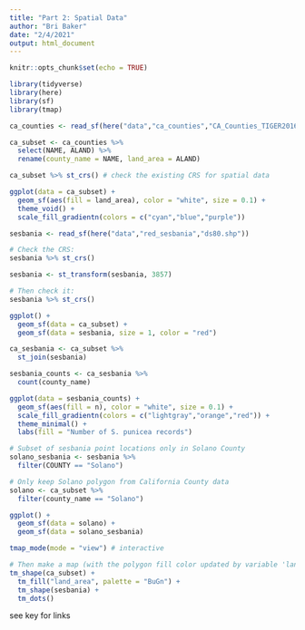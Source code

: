 ```yaml
---
title: "Part 2: Spatial Data"
author: "Bri Baker"
date: "2/4/2021"
output: html_document
---
```


```r
knitr::opts_chunk$set(echo = TRUE)

library(tidyverse)
library(here)
library(sf)
library(tmap)

```



```r
ca_counties <- read_sf(here("data","ca_counties","CA_Counties_TIGER2016.shp"))

ca_subset <- ca_counties %>% 
  select(NAME, ALAND) %>% 
  rename(county_name = NAME, land_area = ALAND)
```

```r

ca_subset %>% st_crs() # check the existing CRS for spatial data


```

```r
ggplot(data = ca_subset) +
  geom_sf(aes(fill = land_area), color = "white", size = 0.1) +
  theme_void() +
  scale_fill_gradientn(colors = c("cyan","blue","purple"))
```

```r

sesbania <- read_sf(here("data","red_sesbania","ds80.shp"))

# Check the CRS:
sesbania %>% st_crs()

```

```r
sesbania <- st_transform(sesbania, 3857)

# Then check it: 
sesbania %>% st_crs()
```

```r
ggplot() +
  geom_sf(data = ca_subset) +
  geom_sf(data = sesbania, size = 1, color = "red")
```


```r
ca_sesbania <- ca_subset %>% 
  st_join(sesbania)

sesbania_counts <- ca_sesbania %>% 
  count(county_name)

```


```r
ggplot(data = sesbania_counts) +
  geom_sf(aes(fill = n), color = "white", size = 0.1) +
  scale_fill_gradientn(colors = c("lightgray","orange","red")) +
  theme_minimal() +
  labs(fill = "Number of S. punicea records")
```

```r
# Subset of sesbania point locations only in Solano County
solano_sesbania <- sesbania %>% 
  filter(COUNTY == "Solano")

# Only keep Solano polygon from California County data
solano <- ca_subset %>% 
  filter(county_name == "Solano")

ggplot() +
  geom_sf(data = solano) +
  geom_sf(data = solano_sesbania)
```



```r
tmap_mode(mode = "view") # interactive

# Then make a map (with the polygon fill color updated by variable 'land_area', updating the color palette to "BuGn"), then add another shape layer for the sesbania records (added as dots):
tm_shape(ca_subset) +
  tm_fill("land_area", palette = "BuGn") +
  tm_shape(sesbania) +
  tm_dots()
```

see key for links